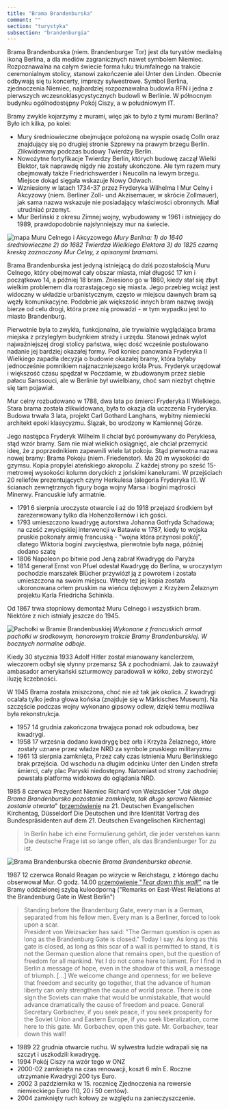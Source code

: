 ```yaml
---
title: "Brama Brandenburska"
comment: ""
section: "turystyka"
subsection: "brandenburgia"
---
```


Brama Brandenburska (niem. Brandenburger Tor) jest dla turystów medialną ikoną Berlina, a dla mediów zagranicznych nawet symbolem Niemiec. Rozpoznawalna na całym świecie forma łuku triumfalnego na trakcie ceremonialnym stolicy, stanowi zakończenie alei Unter den Linden. Obecnie odbywają się tu koncerty, imprezy sylwestrowe. Symbol Berlina, zjednoczenia Niemiec, najbardziej rozpoznawalna budowla RFN i jedna z pierwszych wczesnoklasycystycznych budowli w Berlinie. W północnym budynku ogólnodostępny Pokój Ciszy, a w południowym IT.

Bramy zwykle kojarzymy z murami, więc jak to było z tymi murami Berlina? Było ich kilka, po kolei:

- Mury średniowieczne obejmujące położoną na wyspie osadę Colln oraz znajdujący się po drugiej stronie Szprewy na prawym brzegu Berlin. Zlikwidowany podczas budowy Twierdzy Berlin.
- Nowożytne fortyfikacje Twierdzy Berlin, których budowę zaczął Wielki Elektor, tak naprawdę nigdy nie zostały ukończone. Ale tym razem mury obejmowały także Friedrichswerder i Neucolln na lewym brzegu. Miejsce dokąd sięgała wskazuje Nowy Odwach.
- Wzniesiony w latach 1734-37 przez Fryderyka Wilhelma I Mur Celny i Akcyzowy (niem. Berliner Zoll- und Akzisemauer, w skrócie Zollmauer), jak sama nazwa wskazuje nie posiadający właściwości obronnych. Miał utrudniać przemyt.
- Mur Berliński z okresu Zimnej wojny, wybudowany w 1961 i istniejący do 1989, prawdopodobnie najsłynniejszy mur na świecie.

![mapa Muru Celnego i Akcyzowego](../../images/turystyka/zollmauer_Berlin2.jpg)
*Mury Berlina: 1) do 1640 średniowieczne 2) do 1682 Twierdza Wielkiego Elektora 3) do 1825 czarną kreską zaznaczony Mur Celny, z opisanymi bramami.*

Brama Brandenburska jest jedyną istniejącą do dziś pozostałością Muru Celnego, który obejmował cały obszar miasta, miał długość 17 km i początkowo 14, a później 18 bram. Zniesiono go w 1860, kiedy stał się zbyt wielkim problemem dla rozrastającego się miasta. Jego przebieg wciąż jest widoczny w układzie urbanistycznym, często w miejscu dawnych bram są węzły komunikacyjne. Podobnie jak większość innych bram nazwę swoją bierze od celu drogi, która przez nią prowadzi - w tym wypadku jest to miasto Brandenburg.

Pierwotnie była to zwykła, funkcjonalna, ale trywialnie wyglądająca brama miejska z przyległym budynkiem straży i urzędu. Stanowi jednak wylot najważniejszej drogi stolicy państwa, więc dość wcześnie postulowano nadanie jej bardziej okazałej formy. Pod koniec panowania Fryderyka II Wielkiego zapadła decyzja o budowie okazałej bramy, która byłaby jednocześnie pomnikiem najznaczniejszego króla Prus. Fryderyk urzędował i większość czasu spędzał w Poczdamie, w zbudowanym przez siebie pałacu Sanssouci, ale w Berlinie był uwielbiany, choć sam niezbyt chętnie się tam pojawiał.

Mur celny rozbudowano w 1788, dwa lata po śmierci Fryderyka II Wielkiego. Stara brama została zlikwidowana, była to okazja dla uczczenia Fryderyka. Budowa trwała 3 lata, projekt Carl Gothard Langhans, wybitny niemiecki architekt epoki klasycyzmu. Ślązak, bo urodzony w Kamiennej Górze.

Jego następca Fryderyk Wilhelm II chciał być porównywany do Peryklesa, stąd wzór bramy. Sam nie miał wielkich osiągnięć, ale chciał przemycić ideę, że z poprzednikiem zapewnili wiele lat pokoju. Stąd pierwotna nazwa nowej bramy: Brama Pokoju (niem. Friedenstor). Ma 20 m wysokości do gzymsu. Kopia propylei ateńskiego akropolu. Z każdej strony po sześć 15-metrowej wysokości kolumn doryckich z jońskimi kanelurami. W przejściach 20 reliefów prezentujących czyny Herkulesa (alegoria Fryderyka II). W ścianach zewnętrznych figury boga wojny Marsa i bogini mądrości Minerwy. Francuskie lufy armatnie.

- 1791 6 sierpnia uroczyste otwarcie i aż do 1918 przejazd środkiem był zarezerwowany tylko dla Hohenzollernów i ich gości.
- 1793 umieszczono kwadrygę autorstwa Johanna Gotfryda Schadowa; na cześć zwycięskiej interwencji w Batawie w 1787, kiedy to wojska pruskie pokonały armię francuską - "wojna która przynosi pokój", dlatego Wiktoria bogini zwycięstwa, pierwotnie była naga, później dodano szatę
- 1806 Napoleon po bitwie pod Jeną zabrał Kwadrygę do Paryża
- 1814 generał Ernst von Pfuel odesłał Kwadrygę do Berlina, w uroczystym pochodzie marszałek Blücher przywiózł ją z powrotem i została umieszczona na swoim miejscu. Wtedy też jej kopia została ukoronowana orłem pruskim na wieńcu dębowym z Krzyżem Żelaznym projektu Karla Friedricha Schinkla.

Od 1867 trwa stopniowy demontaż Muru Celnego i wszystkich bram. Niektóre z nich istniały jeszcze do 1945.

![Pachołki w Bramie Brandenbuskiej](../../images/turystyka/pacholki.jpg)
*Wykonane z francuskich armat pachołki w środkowym, honorowym trakcie Bramy Brandenburskiej. W bocznych normalne odboje.*

Kiedy 30 stycznia 1933 Adolf Hitler został mianowany kanclerzem, wieczorem odbył się słynny przemarsz SA z pochodniami. Jak to zauważył ambasador amerykański szturmowcy paradowali w kółko, żeby stworzyć iluzję liczebności.

W 1945 Brama została zniszczona, choć nie aż tak jak okolica. Z kwadrygi ocalała tylko jedna głowa końska (znajduje się w Märkisches Museum). Na szczęście podczas wojny wykonano gipsowy odlew, dzięki temu możliwa była rekonstrukcja.

- 1957 14 grudnia zakończona trwająca ponad rok odbudowa, bez kwadrygi.
- 1958 17 września dodano kwadrygę bez orła i Krzyża Żelaznego, które zostały uznane przez władze NRD za symbole pruskiego militaryzmu
- 1961 13 sierpnia zamknięta, Przez cały czas istnienia Muru Berlińskiego brak przejścia. Od wschodu na długim odcinku Unter den Linden strefa śmierci, cały plac Paryski niedostępny. Natomiast od strony zachodniej powstała platforma widokowa do oglądania NRD.

1985 8 czerwca Prezydent Niemiec Richard von Weizsäcker "*Jak długo Brama Brandenburska pozostanie zamknięta, tak długo sprawa Niemiec zostanie otwarta*" ([przemówienie](https://de.wikiquote.org/wiki/Richard_von_Weizs%C3%A4cker) na 21. Deutschen Evangelischen Kirchentag, Düsseldorf Die Deutschen und ihre Identität Vortrag des Bundespräsidenten auf dem 21. Deutschen Evangelischen Kirchentag)
>In Berlin habe ich eine Formulierung gehört, die jeder verstehen kann: Die deutsche Frage ist so lange offen, als das Brandenburger Tor zu ist.

![Brama Brandenburska obecnie](../../images/turystyka/brama_brandenburska.jpg)
*Brama Brandenburska obecnie.*

1987 12 czerwca Ronald Reagan po wizycie w Reichstagu, z którego dachu obserwował Mur. O godz. 14.00 [przemówienie "*Tear down this wall!*"](https://www.archives.gov/publications/prologue/2007/summer/berlin.html) na tle Bramy oddzielonej szybą kuloodporną ("Remarks on East-West Relations at the Brandenburg Gate in West Berlin")
>Standing before the Brandenburg Gate, every man is a German, separated from his fellow men. Every man is a Berliner, forced to look upon a scar.<br />
>President von Weizsacker has said: "The German question is open as long as the Brandenburg Gate is closed." Today I say: As long as this gate is closed, as long as this scar of a wall is permitted to stand, it is not the German question alone that remains open, but the question of freedom for all mankind. Yet I do not come here to lament. For I find in Berlin a message of hope, even in the shadow of this wall, a message of triumph. [...] We welcome change and openness; for we believe that freedom and security go together, that the advance of human liberty can only strengthen the cause of world peace. There is one sign the Soviets can make that would be unmistakable, that would advance dramatically the cause of freedom and peace. General Secretary Gorbachev, if you seek peace, if you seek prosperity for the Soviet Union and Eastern Europe, if you seek liberalization, come here to this gate. Mr. Gorbachev, open this gate. Mr. Gorbachev, tear down this wall!

- 1989 22 grudnia otwarcie ruchu. W sylwestra ludzie wdrapali się na szczyt i uszkodzili kwadrygę.
- 1994 Pokój Ciszy na wzór tego w ONZ
- 2000-02 zamknięta na czas renowacji, koszt 6 mln E. Roczne utrzymanie Kwadrygi 200 tys Euro.
- 2002 3 października w 15. rocznicę Zjednoczenia na rewersie niemieckiego Euro (10, 20 i 50 centów).
- 2004 zamknięty ruch kołowy ze względu na zanieczyszczenie.
